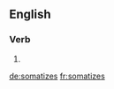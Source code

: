 
==English==

===Verb===
{{head|en}}

# {{en-third-person singular of|somatize}}

[[de:somatizes]]
[[fr:somatizes]]